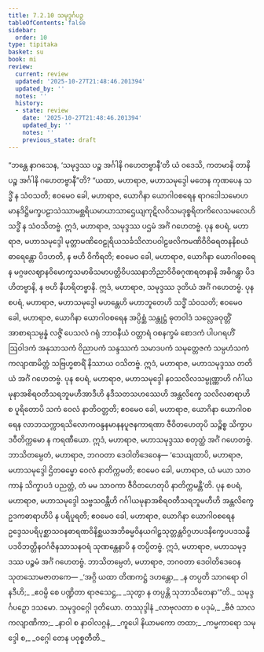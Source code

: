 ```yaml
---
title: 7.2.10 သမုဒ္ဒင်္ဂပဉှ
tableOfContents: false
sidebar:
  order: 10
type: tipitaka
basket: su
book: mi
review:
  current: review
  updated: '2025-10-27T21:48:46.201394'
  updated_by: ''
  notes: ''
  history:
  - state: review
    date: '2025-10-27T21:48:46.201394'
    updated_by: ''
    notes: ''
    previous_state: draft
---
```



<ReviewStatus review={frontmatter.review} showDetails={true} />

<HypothesisAnnotation frontmatter={frontmatter} />

<DynamicBreadcrumb />

<Division number="244" book="mi" e="ch" v="28">

<Paragraph number="1744" book="mi">
“ဘန္တေ နာဂသေန, ‘သမုဒ္ဒဿ ပဉ္စ အင်္ဂါနိ ဂဟေတဗ္ဗာနီ’တိ ယံ ဝဒေသိ, ကတမာနိ တာနိ ပဉ္စ အင်္ဂါနိ ဂဟေတဗ္ဗာနီ”တိ? “ယထာ, မဟာရာဇ, မဟာသမုဒ္ဒေါ မတေန ကုဏပေန သဒ္ဓိံ န သံဝသတိ; ဧဝမေဝ ခေါ, မဟာရာဇ, ယောဂိနာ ယောဂါဝစရေန ရာဂဒေါသမောဟမာနဒိဋ္ဌိမက္ခပဠာသဲဿာမစ္ဆရိယမာယာသာဌေယျကုဋိလဝိသမဒုစ္စရိတကိလေသမလေဟိ သဒ္ဓိံ န သံဝသိတဗ္ဗံ. ဣဒံ, မဟာရာဇ, သမုဒ္ဒဿ ပဌမံ အင်္ဂံ ဂဟေတဗ္ဗံ.
</Paragraph>

<Paragraph number="1745" book="mi">
ပုန စပရံ, မဟာရာဇ, မဟာသမုဒ္ဒေါ မုတ္တာမဏိဝေဠုရိယသင်္ခသိလာပဝါဠဖလိကမဏိဝိဝိဓရတနနိစယံ ဓာရေန္တော ပိဒဟတိ, န ဗဟိ ဝိကိရတိ; ဧဝမေဝ ခေါ, မဟာရာဇ, ယောဂိနာ ယောဂါဝစရေန မဂ္ဂဖလဈာနဝိမောက္ခသမာဓိသမာပတ္တိဝိပဿနာဘိညာဝိဝိဓဂုဏရတနာနိ အဓိဂန္တွာ ပိဒဟိတဗ္ဗာနိ, န ဗဟိ နီဟရိတဗ္ဗာနိ. ဣဒံ, မဟာရာဇ, သမုဒ္ဒဿ ဒုတိယံ အင်္ဂံ ဂဟေတဗ္ဗံ.
</Paragraph>

<Paragraph number="1746" book="mi">
ပုန စပရံ, မဟာရာဇ, မဟာသမုဒ္ဒေါ မဟန္တေဟိ မဟာဘူတေဟိ သဒ္ဓိံ သံဝသတိ; ဧဝမေဝ ခေါ, မဟာရာဇ, ယောဂိနာ ယောဂါဝစရေန အပ္ပိစ္ဆံ သန္တုဋ္ဌံ ဓုတဝါဒံ သလ္လေခဝုတ္တိံ အာစာရသမ္ပန္နံ လဇ္ဇိံ ပေသလံ ဂရုံ ဘာဝနီယံ ဝတ္တာရံ ဝစနက္ခမံ စောဒကံ ပါပဂရဟိံ ဩဝါဒကံ အနုသာသကံ ဝိညာပကံ သန္ဒဿကံ သမာဒပကံ သမုတ္တေဇကံ သမ္ပဟံသကံ ကလျာဏမိတ္တံ သဗြဟ္မစာရိံ နိဿာယ ဝသိတဗ္ဗံ. ဣဒံ, မဟာရာဇ, မဟာသမုဒ္ဒဿ တတိယံ အင်္ဂံ ဂဟေတဗ္ဗံ.
</Paragraph>

<Paragraph number="1747" book="mi">
ပုန စပရံ, မဟာရာဇ, မဟာသမုဒ္ဒေါ နဝသလိလသမ္ပုဏ္ဏာဟိ ဂင်္ဂါယမုနာအစိရဝတီသရဘူမဟီအာဒီဟိ နဒီသတသဟဿေဟိ အန္တလိက္ခေ သလိလဓာရာဟိ စ ပူရိတောပိ သကံ ဝေလံ နာတိဝတ္တတိ; ဧဝမေဝ ခေါ, မဟာရာဇ, ယောဂိနာ ယောဂါဝစရေန လာဘသက္ကာရသိလောကဝန္ဒနမာနနပူဇနကာရဏာ ဇီဝိတဟေတုပိ သဉ္စိစ္စ သိက္ခာပဒဝီတိက္ကမော န ကရဏီယော. ဣဒံ, မဟာရာဇ, မဟာသမုဒ္ဒဿ စတုတ္ထံ အင်္ဂံ ဂဟေတဗ္ဗံ. ဘာသိတမ္ပေတံ, မဟာရာဇ, ဘဂဝတာ ဒေဝါတိဒေဝေန—
</Paragraph>

<Paragraph number="1748" book="mi">
‘သေယျထာပိ, မဟာရာဇ, မဟာသမုဒ္ဒေါ ဌိတဓမ္မော ဝေလံ နာတိက္ကမတိ; ဧဝမေဝ ခေါ, မဟာရာဇ, ယံ မယာ သာဝကာနံ သိက္ခာပဒံ ပညတ္တံ, တံ မမ သာဝကာ ဇီဝိတဟေတုပိ နာတိက္ကမန္တီ’တိ.
</Paragraph>

<Paragraph number="1749" book="mi">
ပုန စပရံ, မဟာရာဇ, မဟာသမုဒ္ဒေါ သဗ္ဗသဝန္တီဟိ ဂင်္ဂါယမုနာအစိရဝတီသရဘူမဟီဟိ အန္တလိက္ခေ ဥဒကဓာရာဟိပိ န ပရိပူရတိ; ဧဝမေဝ ခေါ, မဟာရာဇ, ယောဂိနာ ယောဂါဝစရေန ဥဒ္ဒေသပရိပုစ္ဆာသဝနဓာရဏဝိနိစ္ဆယအဘိဓမ္မဝိနယဂါဠှသုတ္တန္တဝိဂ္ဂဟပဒနိက္ခေပပဒသန္ဓိ ပဒဝိဘတ္တိနဝင်္ဂဇိနသာသနဝရံ သုဏန္တေနာပိ န တပ္ပိတဗ္ဗံ. ဣဒံ, မဟာရာဇ, မဟာသမုဒ္ဒဿ ပဉ္စမံ အင်္ဂံ ဂဟေတဗ္ဗံ. ဘာသိတမ္ပေတံ, မဟာရာဇ, ဘဂဝတာ ဒေဝါတိဒေဝေန သုတသောမဇာတကေ—
</Paragraph>

<Paragraph number="1750" type="verses" book="mi">
_‘အဂ္ဂိ ယထာ တိဏကဋ္ဌံ ဒဟန္တော,_  
_န တပ္ပတိ သာဂရော ဝါ နဒီဟိ;_  
_ဧဝမ္ပိ စေ ပဏ္ဍိတာ ရာဇသေဋ္ဌ,_  
_သုတွာ န တပ္ပန္တိ သုဘာသိတေနာ’”တိ._  


</Paragraph>
</Division>

<Paragraph number="1751" type="center" book="mi">
သမုဒ္ဒင်္ဂပဉှော ဒသမော.



</Paragraph>

<Paragraph number="1752" type="center" book="mi">
သမုဒ္ဒဝဂ္ဂေါ ဒုတိယော.



</Paragraph>

<Paragraph number="1753" type="center" book="mi">
တဿုဒ္ဒါနံ


</Paragraph>

<Paragraph number="1754" type="verses" book="mi">
_လာဗုလတာ စ ပဒုမံ,_  
_ဗီဇံ သာလကလျာဏိကာ;_  
_နာဝါ စ နာဝါလဂ္ဂနံ,_  
_ကူပေါ နိယာမကော တထာ;_  
_ကမ္မကာရော သမုဒ္ဒေါ စ,_  
_ဝဂ္ဂေါ တေန ပဝုစ္စတီတိ._
</Paragraph>